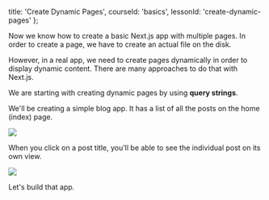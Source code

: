 
  title: 'Create Dynamic Pages',
  courseId: 'basics',
  lessonId: 'create-dynamic-pages'
};

Now we know how to create a basic Next.js app with multiple pages. In order to create a page, we have to create an actual file on the disk.

However, in a real app, we need to create pages dynamically in order to display dynamic content. There are many approaches to do that with Next.js.

We are starting with creating dynamic pages by using **query strings**.

We'll be creating a simple blog app. It has a list of all the posts on the home (index) page.

![](https://cloud.githubusercontent.com/assets/50838/24542722/600b9ce8-161a-11e7-9f1d-7ed08ff394fd.png)

When you click on a post title, you'll be able to see the individual post on its own view.

![](https://cloud.githubusercontent.com/assets/50838/24542721/5fdd9c26-161a-11e7-9b10-296d4cb6912d.png)

Let's build that app.

